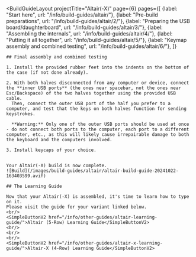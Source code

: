 ---
---


<BuildGuideLayout 
	projectTitle="Altair(-X)"
  page={6}
  pages={[
    {label: "Start here", url: "/info/build-guides/altair/"},
    {label: "Pre-build preparations", url: "/info/build-guides/altair/2/"},
    {label: "Preparing the USB board/daughterboard", url: "/info/build-guides/altair/3/"},
    {label: "Assembling the internals", url: "/info/build-guides/altair/4/"},
    {label: "Putting it all together", url: "/info/build-guides/altair/5/"},
    {label: "Keymap assembly and combined testing", url: "/info/build-guides/altair/6/"},
  ]}
>

  <AltMarkdownRenderer>

    ## Final assembly and combined testing

    1. Install the provided rubber feet into the indents on the bottom of the case (if not done already).  

    2. With both halves disconnected from any computer or device, connect the **inner USB ports** (the ones near spacebar, not the ones near Esc/Backspace) of the two halves together using the provided USB cable.  
      Then, connect the outer USB port of the half you prefer to a computer, and test that the keys on both halves function for sending keystrokes.  
        
      **Warning:** Only one of the outer USB ports should be used at once - do not connect both ports to the computer, each port to a different computer, etc., as this will likely cause irrepairable damage to both the keyboard and the computers involved.  

    3. Install keycaps of your choice.


    Your Altair(-X) build is now complete.
    ![Build](/images/build-guides/altair/altair-build-guide-20241022-163403599.avif)

    ## The Learning Guide
    
    Now that your Altair(-X) is assembled, it's time to learn how to type on it.  
    Please visit the guide for your variant linked below.  
    <br/>
    <SimpleButtonV2 href="/info/other-guides/altair-learning-guide/">Altair (5-Row) Learning Guide</SimpleButtonV2>  
    <br/>
    <br/>
    <br/>
    <SimpleButtonV2 href="/info/other-guides/altair-x-learning-guide/">Altair-X (4-Row) Learning Guide</SimpleButtonV2>  
    
    
  </AltMarkdownRenderer>
			
</BuildGuideLayout>


